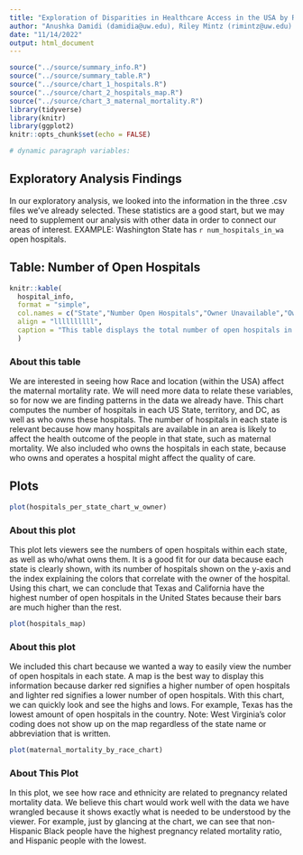 ```yaml
---
title: "Exploration of Disparities in Healthcare Access in the USA by Race and Location"
author: "Anushka Damidi (damidia@uw.edu), Riley Mintz (rimintz@uw.edu) & Max Stewart (mzs11@uw.edu)"
date: "11/14/2022"
output: html_document
---
```


```r
source("../source/summary_info.R")
source("../source/summary_table.R")
source("../source/chart_1_hospitals.R")
source("../source/chart_2_hospitals_map.R")
source("../source/chart_3_maternal_mortality.R")
library(tidyverse)
library(knitr)
library(ggplot2)
knitr::opts_chunk$set(echo = FALSE)

# dynamic paragraph variables:

```

## Exploratory Analysis Findings

In our exploratory analysis, we looked into the information in the three .csv files we've already selected. These statistics are a good start, but we may need to supplement our analysis with other data in order to connect our areas of interest. EXAMPLE: Washington State has `r num_hospitals_in_wa` open hospitals.

## Table: Number of Open Hospitals

```r
knitr::kable(
  hospital_info,
  format = "simple",
  col.names = c("State","Number Open Hospitals","Owner Unavailable","Owner: Proprietary","Owner: LLC","Owner: Non-Profit","Owner: Federal Govt.","Owner: State Govt.","Owner: District/Authority Govt.","Owner: Local Govt."),
  align = "llllllllll",
  caption = "This table displays the total number of open hospitals in each state, U.S. territory, and D.C., as well as how many of them are owned by each type of owner.",
  )
```

### About this table
We are interested in seeing how Race and location (within the USA) affect the maternal mortality rate. We will need more data to relate these variables, so for now we are finding patterns in the data we already have. This chart computes the number of hospitals in each US State, territory, and DC, as well as who owns these hospitals. The number of hospitals in each state is relevant because how many hospitals are available in an area is likely to affect the health outcome of the people in that state, such as maternal mortality. We also included who owns the hospitals in each state, because who owns and operates a hospital might affect the quality of care. 


## Plots

```r
plot(hospitals_per_state_chart_w_owner)
```

### About this plot
This plot lets viewers see the numbers of open hospitals within each state, as well as who/what owns them. It is a good fit for our data because each state is clearly shown, with its number of hospitals shown on the y-axis and the index explaining the colors that correlate with the owner of the hospital. Using this chart, we can conclude that Texas and California have the highest number of open hospitals in the United States because their bars are much higher than the rest. 

```r
plot(hospitals_map)
```

### About this plot
We included this chart because we wanted a way to easily view the number of open hospitals in each state. A map is the best way to display this information because darker red signifies a higher number of open hospitals and lighter red signifies a lower number of open hospitals. With this chart, we can quickly look and see the highs and lows. For example, Texas has the lowest amount of open hospitals in the country. Note: West Virginia's color coding does not show up on the map regardless of the state name or abbreviation that is written. 

```r
plot(maternal_mortality_by_race_chart)
```

### About This Plot
In this plot, we see how race and ethnicity are related to pregnancy related mortality data. We believe this chart would work well with the data we have wrangled because it shows exactly what is needed to be understood by the viewer. For example, just by glancing at the chart, we can see that non-Hispanic Black people have the highest pregnancy related mortality ratio, and Hispanic people with the lowest. 